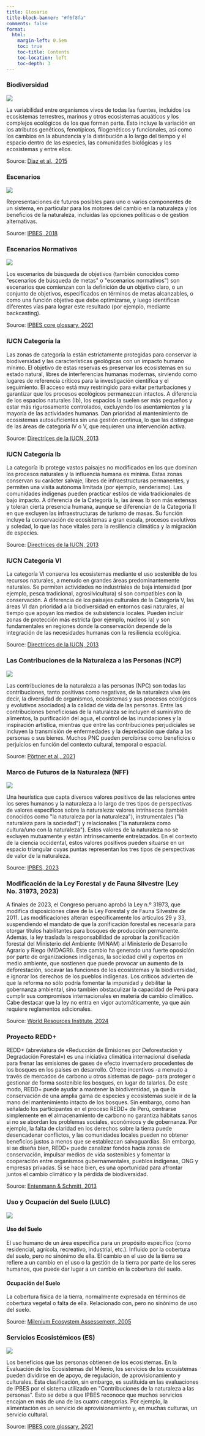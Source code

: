 ```yaml
---
title: Glosario
title-block-banner: "#f6f8fa"
comments: false
format:
  html:
    margin-left: 0.5em
    toc: true
    toc-title: Contents
    toc-location: left
    toc-depth: 3
---
```


### Biodiversidad {#Biodiversity}
```{=html}
<img src="../img/dummybiodiversity.png" class = "glossimg", 'blank');"/>
<text>
<p></p>
La variabilidad entre organismos vivos de todas las fuentes, incluidos los ecosistemas terrestres, marinos y otros ecosistemas acuáticos y los complejos ecológicos de los que forman parte. Esto incluye la variación en los atributos genéticos, fenotípicos, filogenéticos y funcionales, así como los cambios en la abundancia y la distribución a lo largo del tiempo y el espacio dentro de las especies, las comunidades biológicas y los ecosistemas y entre ellos.
<p></p>
Source: <a href="https://doi.org/10.1016/j.cosust.2014.11.002">Diaz et al., 2015</a>
</text>
```

### Escenarios {#Scenarios}
```{=html}
<img src="../img/Scenario.png" class = "glossimg", 'blank');"/>
<text>
<p></p>
Representaciones de futuros posibles para uno o varios componentes de un sistema, en particular para los motores del cambio en la naturaleza y los beneficios de la naturaleza, incluidas las opciones políticas o de gestión alternativas.
<p></p>
Source: <a href="https://doi.org/10.5281/zenodo.3237429">IPBES, 2018</a>
</text>
```

### Escenarios Normativos {#NScenarios}
```{=html}
<img src="../img/Normative_es.png" class = "glossimg", 'blank');"/>
<text>
<p></p>
Los escenarios de búsqueda de objetivos (también conocidos como "escenarios de búsqueda de metas" o "escenarios normativos") son escenarios que comienzan con la definición de un objetivo claro, o un conjunto de objetivos, especificados en términos de metas alcanzables, o como una función objetivo que debe optimizarse, y luego identifican diferentes vías para lograr este resultado (por ejemplo, mediante backcasting).
<p></p>
Source: <a href="https://www.ipbes.net/glossary-tag/scenarios">IPBES core glossary, 2021</a>
</text>
```

### IUCN Categoría Ia
```{=html}
<text>
<p></p>
Las zonas de categoría Ia están estrictamente protegidas para conservar la biodiversidad y las características geológicas con un impacto humano mínimo. El objetivo de estas reservas es preservar los ecosistemas en su estado natural, libres de interferencias humanas modernas, sirviendo como lugares de referencia críticos para la investigación científica y el seguimiento. El acceso está muy restringido para evitar perturbaciones y garantizar que los procesos ecológicos permanezcan intactos. A diferencia de los espacios naturales (Ib), los espacios Ia suelen ser más pequeños y estar más rigurosamente controlados, excluyendo los asentamientos y la mayoría de las actividades humanas. Dan prioridad al mantenimiento de ecosistemas autosuficientes sin una gestión continua, lo que las distingue de las áreas de categoría IV o V, que requieren una intervención activa.
<p></p>
Source: <a href="https://portals.iucn.org/library/sites/library/files/documents/PAG-021.pdf">Directrices de la IUCN, 2013</a>
</text>
```

### IUCN Categoría Ib
```{=html}
<text>
<p></p>
La categoría Ib protege vastos paisajes no modificados en los que dominan los procesos naturales y la influencia humana es mínima. Estas zonas conservan su carácter salvaje, libres de infraestructuras permanentes, y permiten una visita autónoma limitada (por ejemplo, senderismo). Las comunidades indígenas pueden practicar estilos de vida tradicionales de bajo impacto. A diferencia de la Categoría Ia, las áreas Ib son más extensas y toleran cierta presencia humana, aunque se diferencian de la Categoría II en que excluyen las infraestructuras de turismo de masas. Su función incluye la conservación de ecosistemas a gran escala, procesos evolutivos y soledad, lo que las hace vitales para la resiliencia climática y la migración de especies.
<p></p>
Source: <a href="https://portals.iucn.org/library/sites/library/files/documents/PAG-021.pdf">Directrices de la IUCN, 2013</a>
</text>
```

### IUCN Categoría VI
```{=html}
<text>
<p></p>
La categoría VI conserva los ecosistemas mediante el uso sostenible de los recursos naturales, a menudo en grandes áreas predominantemente naturales. Se permiten actividades no industriales de baja intensidad (por ejemplo, pesca tradicional, agrosilvicultura) si son compatibles con la conservación. A diferencia de los paisajes culturales de la Categoría V, las áreas VI dan prioridad a la biodiversidad en entornos casi naturales, al tiempo que apoyan los medios de subsistencia locales. Pueden incluir zonas de protección más estricta (por ejemplo, núcleos Ia) y son fundamentales en regiones donde la conservación depende de la integración de las necesidades humanas con la resiliencia ecológica.
<p></p>
Source: <a href="https://portals.iucn.org/library/sites/library/files/documents/PAG-021.pdf">Directrices de la IUCN, 2013</a>
</text>
```

### Las Contribuciones de la Naturaleza a las Personas (NCP) {#NCP}
```{=html}
<img src="../img/NCP.png" class = "glossimg", 'blank');"/>
<text>
<p></p>
Las contribuciones de la naturaleza a las personas (NPC) son todas las contribuciones, tanto positivas como negativas, de la naturaleza viva (es decir, la diversidad de organismos, ecosistemas y sus procesos ecológicos y evolutivos asociados) a la calidad de vida de las personas. Entre las contribuciones beneficiosas de la naturaleza se incluyen el suministro de alimentos, la purificación del agua, el control de las inundaciones y la inspiración artística, mientras que entre las contribuciones perjudiciales se incluyen la transmisión de enfermedades y la depredación que daña a las personas o sus bienes. Muchos PNC pueden percibirse como beneficios o perjuicios en función del contexto cultural, temporal o espacial.
<p></p>
Source: <a href="https://doi.org/10.5281/zenodo.5101125">Pörtner et al., 2021</a>
</text>
```

### Marco de Futuros de la Naturaleza (NFF) {#NFF}
```{=html}
<img src="../img/naturefutureframework_es.png" class = "glossimg", object-fit: contain" onclick="window.open('https://www.ipbes.net/scenarios-models', 'blank');"/>
<text>
<p></p>
Una heurística que capta diversos valores positivos de las relaciones entre los seres humanos y la naturaleza a lo largo de tres tipos de perspectivas de valores específicos sobre la naturaleza: valores intrínsecos (también conocidos como "la naturaleza por la naturaleza"), instrumentales ("la naturaleza para la sociedad") y relacionales ("la naturaleza como cultura/uno con la naturaleza"). Estos valores de la naturaleza no se excluyen mutuamente y están intrínsecamente entrelazados. En el contexto de la ciencia occidental, estos valores positivos pueden situarse en un espacio triangular cuyas puntas representan los tres tipos de perspectivas de valor de la naturaleza.
<p></p>
Source: <a href="https://doi.org/10.5281/zenodo.8171339">IPBES, 2023</a>
</text>
```

### Modificación de la Ley Forestal y de Fauna Silvestre (Ley No. 31973, 2023)
```{=html}
<text>
<p></p>
A finales de 2023, el Congreso peruano aprobó la Ley n.º 31973, que modifica disposiciones clave de la Ley Forestal y de Fauna Silvestre de 2011. Las modificaciones alteran específicamente los artículos 29 y 33, suspendiendo el mandato de que la zonificación forestal es necesaria para otorgar títulos habilitantes para bosques de producción permanente. Además, la ley traslada la responsabilidad de aprobar la zonificación forestal del Ministerio del Ambiente (MINAM) al Ministerio de Desarrollo Agrario y Riego (MIDAGRI). Este cambio ha generado una fuerte oposición por parte de organizaciones indígenas, la sociedad civil y expertos en medio ambiente, que sostienen que puede provocar un aumento de la deforestación, socavar las funciones de los ecosistemas y la biodiversidad, e ignorar los derechos de los pueblos indígenas. Los críticos advierten de que la reforma no sólo podría fomentar la impunidad y debilitar la gobernanza ambiental, sino también obstaculizar la capacidad de Perú para cumplir sus compromisos internacionales en materia de cambio climático. Cabe destacar que la ley no entra en vigor automáticamente, ya que aún requiere reglamentos adicionales.
<p></p>
Source: <a href="https://forestpolicy.org/risk-tool/country/peru">World Resources Institute, 2024</a>
</text>
```

### Proyecto REDD+
```{=html}
<text>
<p></p>
REDD+ (abreviatura de «Reducción de Emisiones por Deforestación y Degradación Forestal») es una iniciativa climática internacional diseñada para frenar las emisiones de gases de efecto invernadero procedentes de los bosques en los países en desarrollo. Ofrece incentivos -a menudo a través de mercados de carbono u otros sistemas de pago- para proteger o gestionar de forma sostenible los bosques, en lugar de talarlos. De este modo, REDD+ puede ayudar a mantener la biodiversidad, ya que la conservación de una amplia gama de especies y ecosistemas suele ir de la mano del mantenimiento intacto de los bosques. Sin embargo, como han señalado los participantes en el proceso REDD+ de Perú, centrarse simplemente en el almacenamiento de carbono no garantiza hábitats sanos si no se abordan los problemas sociales, económicos y de gobernanza. Por ejemplo, la falta de claridad en los derechos sobre la tierra puede desencadenar conflictos, y las comunidades locales pueden no obtener beneficios justos a menos que se establezcan salvaguardias. Sin embargo, si se diseña bien, REDD+ puede canalizar fondos hacia zonas de conservación, impulsar medios de vida sostenibles y fomentar la cooperación entre organismos gubernamentales, pueblos indígenas, ONG y empresas privadas. Si se hace bien, es una oportunidad para afrontar juntos el cambio climático y la pérdida de biodiversidad.
<p></p>
Source: <a href="https://doi.org/10.1007/s10531-013-0477-5">Entenmann & Schmitt, 2013</a>
</text>
```

### Uso y Ocupación del Suelo (LULC) {#LULC}
```{=html}
<img src="../img/dummyLULCC.png" class = "glossimg", 'blank');"/>
<text>
<p></p>
<h4>Uso del Suelo</h4>

El uso humano de un área específica para un propósito específico (como residencial, agrícola, recreativo, industrial, etc.). Influido por la cobertura del suelo, pero no sinónimo de ella. El cambio en el uso de la tierra se refiere a un cambio en el uso o la gestión de la tierra por parte de los seres humanos, que puede dar lugar a un cambio en la cobertura del suelo.

<p></p>
<h4>Ocupación del Suelo</h4>

La cobertura física de la tierra, normalmente expresada en términos de cobertura vegetal o falta de ella. Relacionado con, pero no sinónimo de uso del suelo.

<p></p>
Source: <a href="https://www.millenniumassessment.org/documents/document.776.aspx.pdf
Land Cover">Milenium Ecosystem Assessement, 2005
</a>

</text>
```

### Servicios Ecosistémicos (ES) {#ES}
```{=html}
<img src="../img/dummyES.png" class = "glossimg", 'blank');"/>
<text>
<p></p>
Los beneficios que las personas obtienen de los ecosistemas. En la Evaluación de los Ecosistemas del Milenio, los servicios de los ecosistemas pueden dividirse en de apoyo, de regulación, de aprovisionamiento y culturales. Esta clasificación, sin embargo, es sustituida en las evaluaciones de IPBES por el sistema utilizado en "Contribuciones de la naturaleza a las personas". Esto se debe a que IPBES reconoce que muchos servicios encajan en más de una de las cuatro categorías. Por ejemplo, la alimentación es un servicio de aprovisionamiento y, en muchas culturas, un servicio cultural.
<p></p>
Source: <a href="https://www.ipbes.net/glossary-tag/ecosystem-service">IPBES core glossary, 2021</a>
</text>
```








